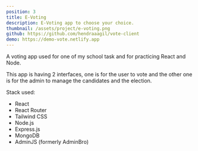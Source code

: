 ```yaml
---
position: 3
title: E-Voting
description: E-Voting app to choose your choice.
thumbnail: /assets/project/e-voting.png
github: https://github.com/hendraaagil/vote-client
demo: https://demo-vote.netlify.app
---
```


A voting app used for one of my school task and for practicing React and Node.

This app is having 2 interfaces, one is for the user to vote and the other one is for the admin to manage the candidates and the election.

Stack used:

- React
- React Router
- Tailwind CSS
- Node.js
- Express.js
- MongoDB
- AdminJS (formerly AdminBro)
